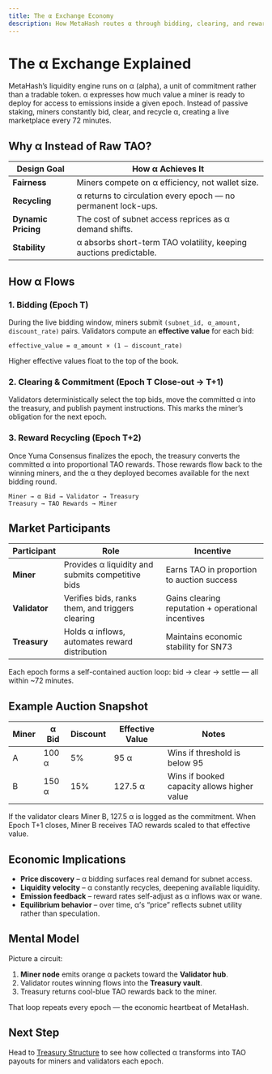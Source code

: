 ```yaml
---
title: The α Exchange Economy
description: How MetaHash routes α through bidding, clearing, and reward recycling to price subnet access every epoch.
---
```


# The α Exchange Explained

MetaHash’s liquidity engine runs on α (alpha), a unit of commitment rather than a tradable token. α expresses how much value a miner is ready to deploy for access to emissions inside a given epoch. Instead of passive staking, miners constantly bid, clear, and recycle α, creating a live marketplace every 72 minutes.

## Why α Instead of Raw TAO?

| Design Goal | How α Achieves It |
| --- | --- |
| **Fairness** | Miners compete on α efficiency, not wallet size. |
| **Recycling** | α returns to circulation every epoch — no permanent lock-ups. |
| **Dynamic Pricing** | The cost of subnet access reprices as α demand shifts. |
| **Stability** | α absorbs short-term TAO volatility, keeping auctions predictable. |

## How α Flows

### 1. Bidding (Epoch T)

During the live bidding window, miners submit `(subnet_id, α_amount, discount_rate)` pairs. Validators compute an **effective value** for each bid:

```
effective_value = α_amount × (1 – discount_rate)
```

Higher effective values float to the top of the book.

### 2. Clearing & Commitment (Epoch T Close-out → T+1)

Validators deterministically select the top bids, move the committed α into the treasury, and publish payment instructions. This marks the miner’s obligation for the next epoch.

### 3. Reward Recycling (Epoch T+2)

Once Yuma Consensus finalizes the epoch, the treasury converts the committed α into proportional TAO rewards. Those rewards flow back to the winning miners, and the α they deployed becomes available for the next bidding round.

```
Miner → α Bid → Validator → Treasury
Treasury → TAO Rewards → Miner
```

## Market Participants

| Participant | Role | Incentive |
| --- | --- | --- |
| **Miner** | Provides α liquidity and submits competitive bids | Earns TAO in proportion to auction success |
| **Validator** | Verifies bids, ranks them, and triggers clearing | Gains clearing reputation + operational incentives |
| **Treasury** | Holds α inflows, automates reward distribution | Maintains economic stability for SN73 |

Each epoch forms a self-contained auction loop: bid → clear → settle — all within ~72 minutes.

## Example Auction Snapshot

| Miner | α Bid | Discount | Effective Value | Notes |
| --- | --- | --- | --- | --- |
| A | 100 α | 5% | 95 α | Wins if threshold is below 95 |
| B | 150 α | 15% | 127.5 α | Wins if booked capacity allows higher value |

If the validator clears Miner B, 127.5 α is logged as the commitment. When Epoch T+1 closes, Miner B receives TAO rewards scaled to that effective value.

## Economic Implications

- **Price discovery** – α bidding surfaces real demand for subnet access.
- **Liquidity velocity** – α constantly recycles, deepening available liquidity.
- **Emission feedback** – reward rates self-adjust as α inflows wax or wane.
- **Equilibrium behavior** – over time, α’s “price” reflects subnet utility rather than speculation.

## Mental Model

Picture a circuit:

1. **Miner node** emits orange α packets toward the **Validator hub**.
2. Validator routes winning flows into the **Treasury vault**.
3. Treasury returns cool-blue TAO rewards back to the miner.

That loop repeats every epoch — the economic heartbeat of MetaHash.

## Next Step

Head to [Treasury Structure](/understand/treasury-structure) to see how collected α transforms into TAO payouts for miners and validators each epoch.

